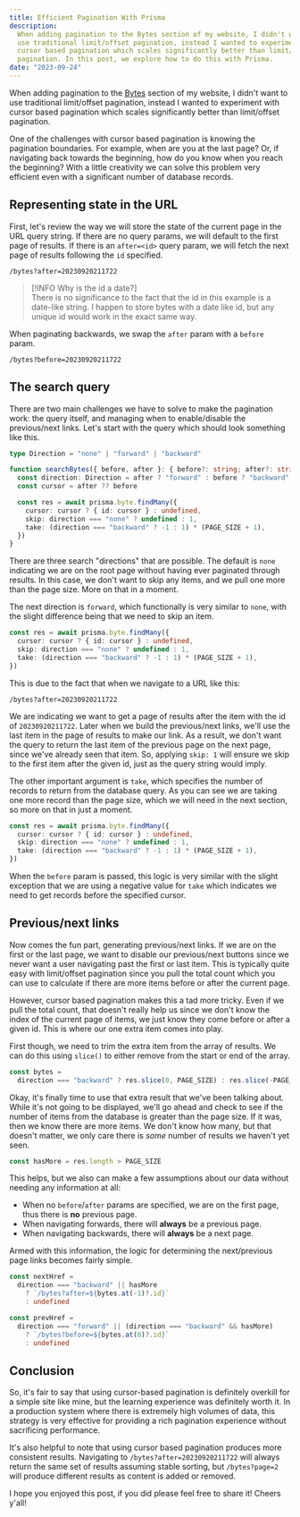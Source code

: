 ```yaml
---
title: Efficient Pagination With Prisma
description:
  When adding pagination to the Bytes section of my website, I didn't want to
  use traditional limit/offset pagination, instead I wanted to experiment with
  cursor based pagination which scales significantly better than limit/offset
  pagination. In this post, we explore how to do this with Prisma.
date: "2023-09-24"
---
```


When adding pagination to the [Bytes](/bytes) section of my website, I didn't
want to use traditional limit/offset pagination, instead I wanted to experiment
with cursor based pagination which scales significantly better than limit/offset
pagination.

One of the challenges with cursor based pagination is knowing the pagination
boundaries. For example, when are you at the last page? Or, if navigating back
towards the beginning, how do you know when you reach the beginning? With a
little creativity we can solve this problem very efficient even with a
significant number of database records.

## Representing state in the URL

First, let's review the way we will store the state of the current page in the
URL query string. If there are no query params, we will default to the first
page of results. If there is an `after=<id>` query param, we will fetch the next
page of results following the `id` specified.

```
/bytes?after=20230920211722
```

> [!INFO Why is the id a date?]  
> There is no significance to the fact that the id in this example is a
> date-like string. I happen to store bytes with a date like id, but any unique
> id would work in the exact same way.

When paginating backwards, we swap the `after` param with a `before` param.

```
/bytes?before=20230920211722
```

## The search query

There are two main challenges we have to solve to make the pagination work: the
query itself, and managing when to enable/disable the previous/next links. Let's
start with the query which should look something like this.

```ts showLineNumbers
type Direction = "none" | "forward" | "backward"

function searchBytes({ before, after }: { before?: string; after?: string }) {
  const direction: Direction = after ? "forward" : before ? "backward" : "none"
  const cursor = after ?? before

  const res = await prisma.byte.findMany({
    cursor: cursor ? { id: cursor } : undefined,
    skip: direction === "none" ? undefined : 1,
    take: (direction === "backward" ? -1 : 1) * (PAGE_SIZE + 1),
  })
}
```

There are three search "directions" that are possible. The default is `none`
indicating we are on the root page without having ever paginated through
results. In this case, we don't want to skip any items, and we pull one more
than the page size. More on that in a moment.

The next direction is `forward`, which functionally is very similar to `none`,
with the slight difference being that we need to skip an item.

```typescript showLineNumbers {3}
const res = await prisma.byte.findMany({
  cursor: cursor ? { id: cursor } : undefined,
  skip: direction === "none" ? undefined : 1,
  take: (direction === "backward" ? -1 : 1) * (PAGE_SIZE + 1),
})
```

This is due to the fact that when we navigate to a URL like this:

```
/bytes?after=20230920211722
```

We are indicating we want to get a page of results after the item with the id of
`20230920211722`. Later when we build the previous/next links, we'll use the
last item in the page of results to make our link. As a result, we don't want
the query to return the last item of the previous page on the next page, since
we've already seen that item. So, applying `skip: 1` will ensure we skip to the
first item after the given id, just as the query string would imply.

The other important argument is `take`, which specifies the number of records to
return from the database query. As you can see we are taking one more record
than the page size, which we will need in the next section, so more on that in
just a moment.

```typescript showLineNumbers {4}
const res = await prisma.byte.findMany({
  cursor: cursor ? { id: cursor } : undefined,
  skip: direction === "none" ? undefined : 1,
  take: (direction === "backward" ? -1 : 1) * (PAGE_SIZE + 1),
})
```

When the `before` param is passed, this logic is very similar with the slight
exception that we are using a negative value for `take` which indicates we need
to get records before the specified cursor.

## Previous/next links

Now comes the fun part, generating previous/next links. If we are on the first
or the last page, we want to disable our previous/next buttons since we never
want a user navigating past the first or last item. This is typically quite easy
with limit/offset pagination since you pull the total count which you can use to
calculate if there are more items before or after the current page.

However, cursor based pagination makes this a tad more tricky. Even if we pull
the total count, that doesn't really help us since we don't know the index of
the current page of items, we just know they come before or after a given id.
This is where our one extra item comes into play.

First though, we need to trim the extra item from the array of results. We can
do this using `slice()` to either remove from the start or end of the array.

```typescript
const bytes =
  direction === "backward" ? res.slice(0, PAGE_SIZE) : res.slice(-PAGE_SIZE)
```

Okay, it's finally time to use that extra result that we've been talking about.
While it's not going to be displayed, we'll go ahead and check to see if the
number of items from the database is greater than the page size. If it was, then
we know there are more items. We don't know how many, but that doesn't matter,
we only care there is _some_ number of results we haven't yet seen.

```typescript
const hasMore = res.length > PAGE_SIZE
```

This helps, but we also can make a few assumptions about our data without
needing any information at all:

- When no `before`/`after` params are specified, we are on the first page, thus
  there is **no** previous page.
- When navigating forwards, there will **always** be a previous page.
- When navigating backwards, there will **always** be a next page.

Armed with this information, the logic for determining the next/previous page
links becomes fairly simple.

```typescript showLineNumbers {2,7}
const nextHref =
  direction === "backward" || hasMore
    ? `/bytes?after=${bytes.at(-1)?.id}`
    : undefined

const prevHref =
  direction === "forward" || (direction === "backward" && hasMore)
    ? `/bytes?before=${bytes.at(0)?.id}`
    : undefined
```

## Conclusion

So, it's fair to say that using cursor-based pagination is definitely overkill
for a simple site like mine, but the learning experience was definitely worth
it. In a production system where there is extremely high volumes of data, this
strategy is very effective for providing a rich pagination experience without
sacrificing performance.

It's also helpful to note that using cursor based pagination produces more
consistent results. Navigating to `/bytes?after=20230920211722` will always
return the same set of results assuming stable sorting, but `/bytes?page=2` will
produce different results as content is added or removed.

I hope you enjoyed this post, if you did please feel free to share it! Cheers
y'all!
